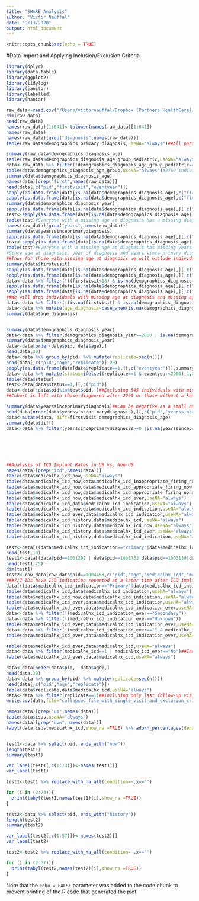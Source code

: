 ```yaml
---
title: "SHARE Analysis"
author: "Victor Nauffal"
date: "9/13/2020"
output: html_document
---
```


```r
knitr::opts_chunk$set(echo = TRUE)
```


#Data Import and Applying Inclusion/Exclusion Criteria
```r

library(dplyr)
library(data.table)
library(ggplot2)
library(tidylog)
library(janitor)
library(labelled)
library(naniar)

raw_data<-read.csv("/Users/victornauffal/Dropbox (Partners HealthCare)/Peter Marstarand/ICD Utilization/2020 Q2 Data/sharedata_2020q2.csv", sep=",")
dim(raw_data)
head(raw_data)
names(raw_data)[1:641]<-tolower(names(raw_data)[1:641])
names(raw_data)
names(raw_data)[grep("diagnosis",names(raw_data))]
table(raw_data$demographics_primary_diagnosis,useNA="always")##All participants have HCM diagnosis

summary(raw_data$demographics_diagnosis_age)
table(raw_data$demographics_diagnosis_age_group_pediatric,useNA="always")
data<-raw_data %>% filter(!demographics_diagnosis_age_group_pediatric=="<18")##Excluding 1,427 individuals with pediatric diagnosis
table(data$demographics_diagnosis_age_group,useNA="always")#2760 individuals with missing age at diagnosis
summary(data$demographics_diagnosis_age)
names(data)[grep("first",names(raw_data))]
head(data[,c("pid","firstvisit","eventyear")])
sapply(as.data.frame(data[is.na(data$demographics_diagnosis_age),c("firstvisit")]),summary)
sapply(as.data.frame(data[is.na(data$demographics_diagnosis_age),c("firstvisit")]),length)
summary(data$demographics_diagnosis_year)
sapply(as.data.frame(data[is.na(data$demographics_diagnosis_age),][,c("demographics_diagnosis_year")]),summary)
test<-sapply(as.data.frame(data[is.na(data$demographics_diagnosis_age),][,c("demographics_diagnosis_year")]),is.na)
table(test)#Everyone with a missing age at diagnosis has a missing diagnosis year
names(raw_data)[grep("years",names(raw_data))]
summary(data$yearssinceprimarydiagnosis)
sapply(as.data.frame(data[is.na(data$demographics_diagnosis_age),][,c("yearssinceprimarydiagnosis")]),summary)
test<-sapply(as.data.frame(data[is.na(data$demographics_diagnosis_age),][,c("yearssinceprimarydiagnosis")]),is.na)
table(test)#Everyone with a missing age at diagnosis has missing years since primary diagnosis
#Since age at diagnosis, year of diagnosis and years since primary diagnosis are all missing together then it is not possible to calculate age at diagnosis for those with missing data##
##Thus for those with missing age at diagnosis we will exclude individuals whose age at first vist was less than 18##
summary(data$firstvisit)
sapply(as.data.frame(data[is.na(data$demographics_diagnosis_age),][,c("firstvisit")]),summary)
sapply(as.data.frame(data[is.na(data$demographics_diagnosis_age),][,c("firstvisit")]),length)
data<-data %>% filter(!((firstvisit<18) & is.na(demographics_diagnosis_age) & !is.na(firstvisit)))#Excluded 37 patients with age at first visit<18 and missing age at diagnosis
sapply(as.data.frame(data[is.na(data$demographics_diagnosis_age),][,c("firstvisit")]),summary)
sapply(as.data.frame(data[is.na(data$demographics_diagnosis_age),][,c("firstvisit")]),length)
##We will drop individuals with missing age at diagnosis and missing age at firstvisit as there is no way to approximate age at diagnosis.For the remainder of individuals we will use first visit as surrogate for diagnosis age and keep them in the cohort if age >18
data<-data %>% filter(!(is.na(firstvisit) & is.na(demographics_diagnosis_age)))##We excluded 51 patients with missing age at diagnosis and age at first visit.Cohort is left with those who have an adult diagnosis age or missing diagnosis age but adult age at time of first visit
data<-data %>% mutate(age_diagnosis=case_when(is.na(demographics_diagnosis_age)~firstvisit,TRUE~demographics_diagnosis_age))
summary(data$age_diagnosis)


summary(data$demographics_diagnosis_year)
data<-data %>% filter(demographics_diagnosis_year>=2000 | is.na(demographics_diagnosis_year))#Excluding individuals diagnosed before year 2000. 1,252 patients excluded.
summary(data$demographics_diagnosis_year)
data<-data[order(data$pid, data$age),]
head(data,20)
data<-data %>% group_by(pid) %>% mutate(replicate=seq(n()))
head(data[,c("pid","age","replicate")],20)
sapply(as.data.frame(data[data$replicate==1,][,c("eventyear")]),summary)
data<-data %>% mutate(status=ifelse((replicate==1 & eventyear<2000),1,0))
table(data$status)
test<-data[data$status==1,][,c("pid")]
data<-data[!data$pid%in%test$pid, ]##Excluding 545 individuals with missing year of diagnosis and who had their first visit before 2000
##Cohort is left with those diagnosed after 2000 or those without a known year of diagnosis but who had a first visit after 2000

summary(data$yearssinceprimarydiagnosis)##Can be negative as a small number of patients were enrolled prior to the time of HCM diagnosis
head(data[order(data$yearssinceprimarydiagnosis),][,c("pid","yearssinceprimarydiagnosis")])
data<-mutate(data, diff=firstvisit-demographics_diagnosis_age)
summary(data$diff)
data<-data %>% filter(yearssinceprimarydiagnosis>=0 |is.na(yearssinceprimarydiagnosis))##Excluding follow-up time for individuals before their HCM diagnosis. This completely excludes 196 patients.







```
```r
##Analysis of ICD Implant Rates in US vs. Non-US
names(data)[grep("icd",names(data))]
table(data$medicalhx_icd_now,useNA="always")
table(data$medicalhx_icd_now,data$medicalhx_icd_inappropriate_firing_now,useNA="always")
table(data$medicalhx_icd_now,data$medicalhx_icd_appropriate_firing_now,useNA="always")
table(data$medicalhx_icd_now,data$medicalhx_icd_appropriate_firing_nonatp_now,useNA="always")
table(data$medicalhx_icd_now,data$medicalhx_icd_ever,useNA="always")
table(data$medicalhx_icd,data$medicalhx_icd_indication,useNA="always")
table(data$medicalhx_icd_now,data$medicalhx_icd_indication,useNA="always")
table(data$medicalhx_icd_ever,data$medicalhx_icd_indication,useNA="always")
table(data$medicalhx_icd_history,data$medicalhx_icd,useNA="always")
table(data$medicalhx_icd_history,data$medicalhx_icd_now,useNA="always")
table(data$medicalhx_icd_history,data$medicalhx_icd_ever,useNA="always")
table(data$medicalhx_icd_history,data$medicalhx_icd_indication,useNA="always")

test<-data[((data$medicalhx_icd_indication=="Primary"|data$medicalhx_icd_indication=="Secondary") & is.na(data$medicalhx_icd)),][,c("pid","age","medicalhx_icd","medicalhx_icd_indication","replicate","firstvisit","medicalhx_icd_now","medicalhx_icd_ever","medicalhx_icd_history")]
head(test,10)
test1<-data[(data$pid==1001292 | data$pid==1001752|data$pid==1003180|data$pid==1003304|data$pid==1003697| data$pid==1004453 |data$pid==1011991),c("pid","age","medicalhx_icd","medicalhx_icd_indication","medicalhx_icd_indication_ever","replicate","firstvisit","medicalhx_icd_now","medicalhx_icd_ever","medicalhx_icd_history")]
head(test1,25)
dim(test1)
test2<-raw_data[raw_data$pid==1004453,c("pid","age","medicalhx_icd","medicalhx_icd_indication","firstvisit","medicalhx_icd_now","medicalhx_icd_ever","medicalhx_icd_history","demographics_diagnosis_age")]
###7/7 IDs have ICD indication reported at a later time after ICD implant with no change in ICD indication.Might reflect device change? There is no change in ICD indication between the 2 instances
data[((data$medicalhx_icd_indication=="Primary"|data$medicalhx_icd_indication=="Secondary") & is.na(data$medicalhx_icd)),c("medicalhx_icd_indication")]<-""##Removed duplicated ICD indication entries in the above 7 cases
table(data$medicalhx_icd,data$medicalhx_icd_indication,useNA="always")
table(data$medicalhx_icd_now,data$medicalhx_icd_indication,useNA="always")
table(data$medicalhx_icd_ever,data$medicalhx_icd_indication,useNA="always")
table(data$medicalhx_icd_ever,data$medicalhx_icd_indication_ever,useNA="always")
data<-data %>% filter(!(medicalhx_icd_indication_ever=="Secondary"))
data<-data %>% filter(!(medicalhx_icd_indication_ever=="Unknown"))
table(data$medicalhx_icd_ever,data$medicalhx_icd_indication_ever,useNA="always")
data<-data %>% filter(!(medicalhx_icd_indication_ever=="" & medicalhx_icd_ever=="Yes"))
table(data$medicalhx_icd_ever,data$medicalhx_icd_indication_ever,useNA="always")##Excluding 141 Individuals with Secondary Indication and 3 with Unknown ICD indication

table(data$medicalhx_icd_ever,data$medicalhx_icd,useNA="always")
data<-data %>% filter(medicalhx_icd==1 | medicalhx_icd_ever=="No")##Including only visit at ICD implant for those with ICD
table(data$medicalhx_icd_ever,data$medicalhx_icd,useNA="always")

data<-data[order(data$pid, -data$age),]
head(data,20)
data<-data %>% group_by(pid) %>% mutate(replicate=seq(n()))
head(data[,c("pid","age","replicate")])
table(data$replicate,data$medicalhx_icd,useNA="always")
data<-data %>% filter(replicate==1)##Including only last follow-up visit for individuals without ICD implant
write.csv(data,file="collapsed_file_with_single_visit_and_exclusion_criteria_applied.csv", sep="")

names(data)[grep("us",names(data))]
table(data$isus,useNA="always")
names(data)[grep("now",names(data))]
tabyl(data,isus,medicalhx_icd,show_na =TRUE) %>% adorn_percentages(denominator = "row") %>% adorn_ns() 


test1<-data %>% select(pid, ends_with("now"))
length(test1)
summary(test1)

var_label(test1[,c(1:73)])<-names(test1)[]
var_label(test1)

test1<-test1 %>% replace_with_na_all(condition=~.x=='')

for (i in (2:73)){
  print(tabyl(test1,names(test1)[i],show_na =TRUE))
}

test2<-data %>% select(pid, ends_with("history"))
length(test2)
summary(test2)

var_label(test2[,c(1:57)])<-names(test2)[]
var_label(test2)

test2<-test2 %>% replace_with_na_all(condition=~.x=='')

for (i in (2:57)){
  print(tabyl(test2,names(test2)[i],show_na =TRUE))
}

```

Note that the `echo = FALSE` parameter was added to the code chunk to prevent printing of the R code that generated the plot.
